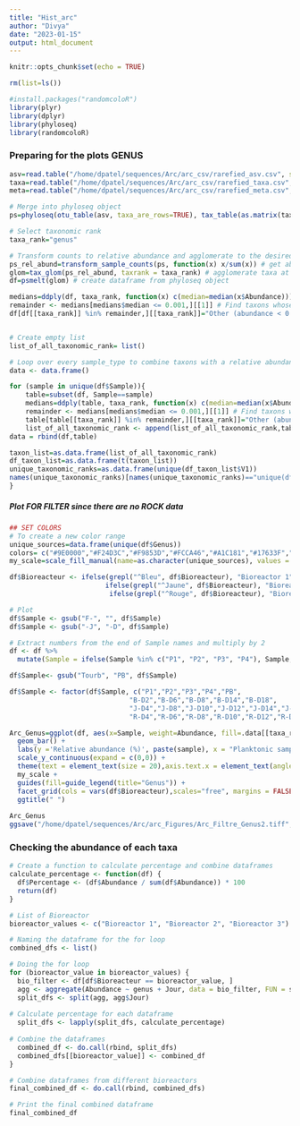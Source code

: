 ```yaml
---
title: "Hist_arc"
author: "Divya"
date: "2023-01-15"
output: html_document
---
```



```r
knitr::opts_chunk$set(echo = TRUE)

rm(list=ls())

#install.packages("randomcoloR")
library(plyr)
library(dplyr)
library(phyloseq)
library(randomcoloR)
```


### Preparing for the plots GENUS
```r
asv=read.table("/home/dpatel/sequences/Arc/arc_csv/rarefied_asv.csv", sep=",", row.names=1, header=TRUE, check.names=FALSE) 
taxa=read.table("/home/dpatel/sequences/Arc/arc_csv/rarefied_taxa.csv", sep=",", row.names=1, header=TRUE) 
meta=read.table("/home/dpatel/sequences/Arc/arc_csv/rarefied_meta.csv", sep=",", row.names=1, header=TRUE) 

# Merge into phyloseq object 
ps=phyloseq(otu_table(asv, taxa_are_rows=TRUE), tax_table(as.matrix(taxa)), sample_data(meta))

# Select taxonomic rank
taxa_rank="genus"

# Transform counts to relative abundance and agglomerate to the desired taxonomic rank. Melt phyloseq object to dataframe. 
ps_rel_abund=transform_sample_counts(ps, function(x) x/sum(x)) # get abundance in %
glom=tax_glom(ps_rel_abund, taxrank = taxa_rank) # agglomerate taxa at the desired taxonomic level
df=psmelt(glom) # create dataframe from phyloseq object

medians=ddply(df, taxa_rank, function(x) c(median=median(x$Abundance)))
remainder <- medians[medians$median <= 0.001,][[1]] # Find taxons whose rel. abund. is less than 0.1%
df[df[[taxa_rank]] %in% remainder,][[taxa_rank]]="Other (abundance < 0.1%)" # Change their name to "Other (abondance < 0.1%)"


# Create empty list 
list_of_all_taxonomic_rank= list()

# Loop over every sample_type to combine taxons with a relative abundance < 0.1% 
data <- data.frame()

for (sample in unique(df$Sample)){
    table=subset(df, Sample==sample)
    medians=ddply(table, taxa_rank, function(x) c(median=median(x$Abundance)))
    remainder <- medians[medians$median <= 0.001,][[1]] # Find taxons whose rel. abund. is less than 0.1%
    table[table[[taxa_rank]] %in% remainder,][[taxa_rank]]="Other (abundance < 0.1%)" # Change their name to "Other (abondance < 0.1%)"
    list_of_all_taxonomic_rank <- append(list_of_all_taxonomic_rank,table[[taxa_rank]])
data = rbind(df,table)

taxon_list=as.data.frame(list_of_all_taxonomic_rank)
df_taxon_list=as.data.frame(t(taxon_list))
unique_taxonomic_ranks=as.data.frame(unique(df_taxon_list$V1))
names(unique_taxonomic_ranks)[names(unique_taxonomic_ranks)=="unique(df_taxon_list$V1)"]=as.character(taxa_rank) # Rename column 
}

```



##### Plot FOR FILTER since there are no ROCK data
```r
## SET COLORS
# To create a new color range
unique_sources=data.frame(unique(df$Genus))
colors= c("#9E0000","#F24D3C","#F9853D","#FCCA46","#A1C181","#17633F","#0a9396","#BFD7EA","#444054","#F3E3E2","#AF75A0","#89023E", "#ffadc7", "#582f0e","#A0785A","#F2CC8F","#BEBBBB","#554640")
my_scale=scale_fill_manual(name=as.character(unique_sources), values = colors, na.translate=FALSE, drop=FALSE, limits = force)

df$Bioreacteur <- ifelse(grepl("^Bleu", df$Bioreacteur), "Bioreactor 1",
                        ifelse(grepl("^Jaune", df$Bioreacteur), "Bioreactor 2",
                         ifelse(grepl("^Rouge", df$Bioreacteur), "Bioreactor 3", "Field")))

# Plot
df$Sample <- gsub("F-", "", df$Sample)
df$Sample <- gsub("-J", "-D", df$Sample)

# Extract numbers from the end of Sample names and multiply by 2
df <- df %>%
  mutate(Sample = ifelse(Sample %in% c("P1", "P2", "P3", "P4"), Sample, str_replace(Sample, "(\\d+)$", function(match) as.character(2 * as.numeric(match)))))

df$Sample<- gsub("Tourb", "PB", df$Sample)

df$Sample <- factor(df$Sample, c("P1","P2","P3","P4","PB",
                              "B-D2","B-D6","B-D8","B-D14","B-D18",
                              "J-D4","J-D8","J-D10","J-D12","J-D14","J-D18",
                              "R-D4","R-D6","R-D8","R-D10","R-D12","R-D14","R-D16","R-D18","R-D20")) 

Arc_Genus=ggplot(df, aes(x=Sample, weight=Abundance, fill=.data[[taxa_rank]])) +
  geom_bar() +
  labs(y ='Relative abundance (%)', paste(sample), x = "Planktonic samples", ) +
  scale_y_continuous(expand = c(0,0)) +
  theme(text = element_text(size = 20),axis.text.x = element_text(angle = 90, vjust = 0.5, hjust=1)) +
  my_scale + 
  guides(fill=guide_legend(title="Genus")) +
  facet_grid(cols = vars(df$Bioreacteur),scales="free", margins = FALSE, drop = F) +
  ggtitle(" ")
  
Arc_Genus
ggsave("/home/dpatel/sequences/Arc/arc_Figures/Arc_Filtre_Genus2.tiff", width = 24, height = 12, plot = last_plot())

```


### Checking the abundance of each taxa
```r
# Create a function to calculate percentage and combine dataframes
calculate_percentage <- function(df) {
  df$Percentage <- (df$Abundance / sum(df$Abundance)) * 100
  return(df)
}

# List of Bioreactor 
bioreactor_values <- c("Bioreactor 1", "Bioreactor 2", "Bioreactor 3")

# Naming the dataframe for the for loop
combined_dfs <- list()

# Doing the for loop
for (bioreactor_value in bioreactor_values) {
  bio_filter <- df[df$Bioreacteur == bioreactor_value, ]
  agg <- aggregate(Abundance ~ genus + Jour, data = bio_filter, FUN = sum)
  split_dfs <- split(agg, agg$Jour)
  
# Calculate percentage for each dataframe
  split_dfs <- lapply(split_dfs, calculate_percentage)
  
# Combine the dataframes 
  combined_df <- do.call(rbind, split_dfs)
  combined_dfs[[bioreactor_value]] <- combined_df
}

# Combine dataframes from different bioreactors
final_combined_df <- do.call(rbind, combined_dfs)

# Print the final combined dataframe
final_combined_df
```
